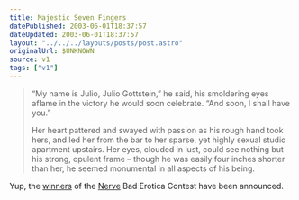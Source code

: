 ```yaml
---
title: Majestic Seven Fingers
datePublished: 2003-06-01T18:37:57
dateUpdated: 2003-06-01T18:37:57
layout: "../../../layouts/posts/post.astro"
originalUrl: $UNKNOWN
source: v1
tags: ["v1"]
---
```


> &#8220;My name is Julio, Julio Gottstein,&#8221; he said, his smoldering eyes aflame in the victory he would soon celebrate. &#8220;And soon, I shall have you.&#8221;
>
> Her heart pattered and swayed with passion as his rough hand took hers, and led her from the bar to her sparse, yet highly sexual studio apartment upstairs. Her eyes, clouded in lust, could see nothing but his strong, opulent frame &#8211; though he was easily four inches shorter than her, he seemed monumental in all aspects of his being.

Yup, the [winners][1] of the [Nerve][2] Bad Erotica Contest have been announced.

[1]: http://www.nerve.com/fiction/baderotica/baderotica/ "Nerve.com: With the intensity of a thousand pulsing love pods..."
[2]: http://www.nerve.com/
